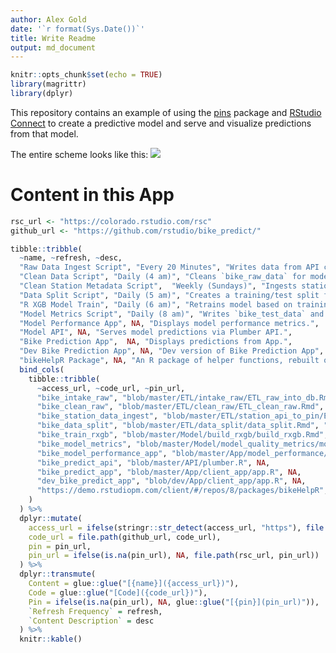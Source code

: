 ```yaml
---
author: Alex Gold
date: '`r format(Sys.Date())`'
title: Write Readme
output: md_document
---
```


```r
knitr::opts_chunk$set(echo = TRUE)
library(magrittr)
library(dplyr)
```

This repository contains an example of using the [pins](https://github.com/rstudio/pins) package and [RStudio Connect](https://rstudio.com/products/connect/) to create a predictive model and serve and visualize predictions from that model.

The entire scheme looks like this: 
![](./system_schematic.png)

# Content in this App
```r
rsc_url <- "https://colorado.rstudio.com/rsc"
github_url <- "https://github.com/rstudio/bike_predict/"

tibble::tribble(
  ~name, ~refresh, ~desc,
  "Raw Data Ingest Script", "Every 20 Minutes", "Writes data from API calls into `bike_raw_data` table in postgres.",
  "Clean Data Script", "Daily (4 am)", "Cleans `bike_raw_data` for modeling, writes into `bike_model_data`.",
  "Clean Station Metadata Script",  "Weekly (Sundays)", "Ingests station metadata and saves to a pin (names, lat/long).",
  "Data Split Script", "Daily (5 am)", "Creates a training/test split for the data for models to use, saves to a pin.",
  "R XGB Model Train", "Daily (6 am)", "Retrains model based on training/test split indicated by Data Split Script, writes into pin.", 
  "Model Metrics Script", "Daily (8 am)", "Writes `bike_test_data` and `bike_predictions` postgres tables, writes pin of goodness-of-fit metrics.", 
  "Model Performance App", NA, "Displays model performance metrics.", 
  "Model API", NA, "Serves model predictions via Plumber API.", 
  "Bike Prediction App",  NA, "Displays predictions from App.", 
  "Dev Bike Prediction App", NA, "Dev version of Bike Prediction App",
  "bikeHelpR Package", NA, "An R package of helper functions, rebuilt on new tagged commits in internal repo on demo.rstudiopm.com.") %>%
  bind_cols(
    tibble::tribble(
      ~access_url, ~code_url, ~pin_url,
      "bike_intake_raw", "blob/master/ETL/intake_raw/ETL_raw_into_db.Rmd", NA,
      "bike_clean_raw", "blob/master/ETL/clean_raw/ETL_clean_raw.Rmd", NA,
      "bike_station_data_ingest", "blob/master/ETL/station_api_to_pin/ETL_station_api_to_pin.Rmd", "bike_station_info",
      "bike_data_split", "blob/master/ETL/data_split/data_split.Rmd", "bike_model_params",
      "bike_train_rxgb", "blob/master/Model/build_rxgb/build_rxgb.Rmd", "bike_rxgb",
      "bike_model_metrics", "blob/master/Model/model_quality_metrics/model_quality_metrics.Rmd", "bike_err_dat",
      "bike_model_performance_app", "blob/master/App/model_performance/app.R", NA,
      "bike_predict_api", "blob/master/API/plumber.R", NA,
      "bike_predict_app", "blob/master/App/client_app/app.R", NA,
      "dev_bike_predict_app", "blob/dev/App/client_app/app.R", NA,
      "https://demo.rstudiopm.com/client/#/repos/8/packages/bikeHelpR", "blob/master/pkg", NA 
    )
  ) %>%
  dplyr::mutate(
    access_url = ifelse(stringr::str_detect(access_url, "https"), file.path(rsc_url, access_url), access_url), 
    code_url = file.path(github_url, code_url), 
    pin = pin_url,
    pin_url = ifelse(is.na(pin_url), NA, file.path(rsc_url, pin_url))
  ) %>%
  dplyr::transmute(
    Content = glue::glue("[{name}]({access_url})"), 
    Code = glue::glue("[Code]({code_url})"), 
    Pin = ifelse(is.na(pin_url), NA, glue::glue("[{pin}](pin_url)")),
    `Refresh Frequency` = refresh,
    `Content Description` = desc
  ) %>%
  knitr::kable()
```
